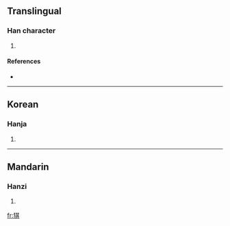 ==Translingual==

===Han character===
{{Han char|rn=94|rad=犬|as=08|sn=11|four=|canj=大竹廿一金 (KHTMC)}}

# {{defn|Han|sort=犬08}}

====References====
* {{Han ref|kx=0712.170|dkj=20464|dj=1124.200|hdz=21351.100|uh=7309|ud=29449}}

----

==Korean==

===Hanja===
{{ko-hanja|hangeul=기|eumhun=|rv=gi|mr=ki|y=ki}}

# {{defn|Korean|sort=犬08}}

----

==Mandarin==

===Hanzi===
{{cmn-hanzi|pin=[[qí]] ([[qi2]])|wg=ch'i<sup>2</sup>}}

# {{defn|Mandarin|sort=犬08}}

[[fr:猉]]